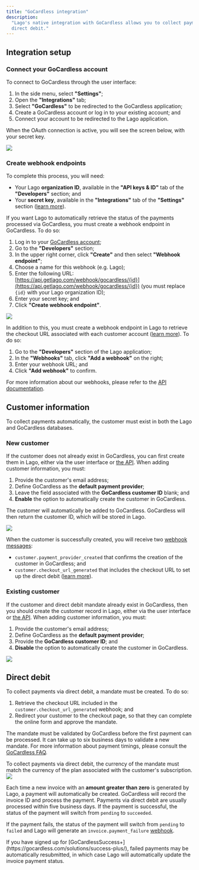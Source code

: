 ```yaml
---
title: "GoCardless integration"
description:
  "Lago's native integration with GoCardless allows you to collect payments via
  direct debit."
---
```


## Integration setup[](#integration-setup "Direct link to heading")

### Connect your GoCardless account[](#connect-your-gocardless-account "Direct link to heading")

To connect to GoCardless through the user interface:

1. In the side menu, select **"Settings"**;
2. Open the **"Integrations"** tab;
3. Select **"GoCardless"** to be redirected to the GoCardless application;
4. Create a GoCardless account or log in to your existing account; and
5. Connect your account to be redirected to the Lago application.

When the OAuth connection is active, you will see the screen below, with your
secret key.

<Frame caption="Active OAuth connection with GoCardless">
  <img src="/guide/payments/images/gcl-oauth-65c0e5a1a2767f606b55395e0ba394e4.png" />
</Frame>

### Create webhook endpoints[](#create-webhook-endpoints "Direct link to heading")

<Tip>
To complete this process, you will need:

- Your Lago **organization ID**, available in the **"API keys & ID"** tab of the
  **"Developers"** section; and
- Your **secret key**, available in the **"Integrations"** tab of the
  **"Settings"** section ([learn more](#connect-your-gocardless-account)).

</Tip>

If you want Lago to automatically retrieve the status of the payments processed
via GoCardless, you must create a webhook endpoint in GoCardless. To do so:

1. Log in to your [GoCardless account](https://manage.gocardless.com/sign-in);
2. Go to the **"Developers"** section;
3. In the upper right corner, click **"Create"** and then select **"Webhook endpoint"**;
4. Choose a name for this webhook (e.g. Lago);
5. Enter the following URL:[https://api.getlago.com/webhook/gocardless/{id}](https://api.getlago.com/webhook/gocardless/{id}) (you must replace `{id}` with your Lago organization ID);
6. Enter your secret key; and
7. Click **"Create webhook endpoint"**.

<Frame caption="Webhook endpoint creation in GoCardless">
  <img src="/guide/payments/images/gcl-webhook-9e1e96b038542112b1609ebb70a9dda9.png" />
</Frame>

In addition to this, you must create a webhook endpoint in Lago to retrieve the
checkout URL associated with each customer account
([learn more](#direct-debit)). To do so:

1. Go to the **"Developers"** section of the Lago application;
2. In the **"Webhooks"** tab, click **"Add a webhook"** on the right;
3. Enter your webhook URL; and
4. Click **"Add webhook"** to confirm.

For more information about our webhooks, please refer to the
[API documentation](/api-reference/webhooks/messages).

## Customer information[](#customer-information "Direct link to heading")

To collect payments automatically, the customer must exist in both the Lago and
GoCardless databases.

### New customer[](#new-customer "Direct link to heading")

If the customer does not already exist in GoCardless, you can first create them
in Lago, either via the user interface or
[the API](/api/customers/create). When adding customer information, you
must:

1. Provide the customer's email address;
2. Define GoCardless as the **default payment provider**;
3. Leave the field associated with the **GoCardless customer ID** blank; and
4. **Enable** the option to automatically create the customer in GoCardless.

The customer will automatically be added to GoCardless. GoCardless will then
return the customer ID, which will be stored in Lago.

<Frame caption="Creation of a new customer with GoCardless">
  <img src="/guide/payments/images/gcl-customer-new-3f7f52c1614edb8b577b075e35de99fb.png" />
</Frame>

When the customer is successfully created, you will receive two
[webhook messages](/api/webhooks/messages):

- `customer.payment_provider_created` that confirms the creation of the customer
  in GoCardless; and
- `customer.checkout_url_generated` that includes the checkout URL to set up the
  direct debit ([learn more](#direct-debit)).

### Existing customer[](#existing-customer "Direct link to heading")

If the customer and direct debit mandate already exist in GoCardless, then you
should create the customer record in Lago, either via the user interface or
[the API](/api/customers/create). When adding customer information, you
must:

1. Provide the customer's email address;
2. Define GoCardless as the **default payment provider**;
3. Provide the **GoCardless customer ID**; and
4. **Disable** the option to automatically create the customer in GoCardless.

<Frame caption="Migration of an existing GoCardless customer">
  <img src="/guide/payments/images/gcl-customer-migration-959faab7b09d8c09866b477845ad8b3b.png" />
</Frame>

## Direct debit[](#direct-debit "Direct link to heading")

To collect payments via direct debit, a mandate must be created. To do so:

1. Retrieve the checkout URL included in the `customer.checkout_url_generated` webhook; and
2. Redirect your customer to the checkout page, so that they can complete the online form and approve the mandate.

The mandate must be validated by GoCardless before the first payment can be
processed. It can take up to six business days to validate a new mandate. For
more information about payment timings, please consult the
[GoCardless FAQ](https://gocardless.com/faq/merchants/direct-debit/).

<Warning>
  To collect payments via direct debit, the currency of the mandate must match
  the currency of the plan associated with the customer's subscription.
</Warning>

<Frame caption="Direct debit setup with GoCardless">
  <img src="/guide/payments/images/gcl-mandate-c4e336d031a583d002189188ab2599e2.png" />
</Frame>

Each time a new invoice with an **amount greater than zero** is generated by
Lago, a payment will automatically be created. GoCardless will record the
invoice ID and process the payment. Payments via direct debit are usually
processed within five business days. If the payment is successful, the status of
the payment will switch from `pending` to `succeeded`.

If the payment fails, the status of the payment will switch from `pending` to
`failed` and Lago will generate an `invoice.payment_failure`
[webhook](/api-reference/webhooks/messages).

<Tip>
  If you have signed up for [GoCardlessSuccess+](https://gocardless.com/solutions/success-plus/), failed payments may
  be automatically resubmitted, in which case Lago will automatically update the
  invoice payment status.
</Tip>
